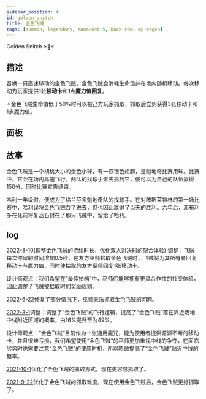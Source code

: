 ```yaml
---
sidebar_position: 4
id: golden_snitch
title: 金色飞贼
tags: [summon, legendary, manacost-5, back-row, mp-regen]
---
```


Golden Snitch ≥🥎≤

<!--truncate-->



<CardBasics cardKey={id}/>


## 描述

召唤一只高速移动的金色飞贼，金色飞贼会消耗生命值并在场内随机移动。每次移动为玩家提供**1**张**移动卡**和**1**点**魔力值回复**。

✧金色飞贼生命值低于50%时可以被己方玩家抓取，抓取后立刻获得3张移动卡和1点魔力值。

## 面板


<LevelComponent/>


<CardDynamicTable cardKey={id}/>


<CardComplexTable cardKey={id}/>


## 故事

金色飞贼是一个胡桃大小的金色小球，有一双银色翅膀，是魁地奇比赛用球。比赛中，它会在场内高速飞行。两队的找球手谁先抓到它，便可以为自己的队伍赢得150分，同时比赛宣告结束。

哈利一年级时，便成为了格兰芬多魁地奇队的找球手。在对阵斯莱特林的第一场比赛中，哈利误将金色飞贼吞了进去，但也因此赢得了当天的胜利。六年后，邓布利多在死前将复活石封在了那只飞贼中，留给了哈利。


## log

[2022-8-10](/blog/220810-update-annc#adjustment)(调整金色飞贼的持续时长，优化双人对决时的配合体验)
调整：飞贼每次停留的时间增加0.5秒，在友方巫师拾取金色飞贼时，飞贼将为其所有者回复移动卡与魔力值，同时使拾取的友方巫师回复1张移动卡。

设计师观点：我们希望在“最佳拍档”中，巫师们能够拥有更具合作性的社交体验，因此调整了飞贼被拾取时的奖励规则。

[2022-6-22](/blog/220622-update-annc#fix)修复了部分情况下，巫师无法抓取金色飞贼的问题。

[2022-3-1](/blog/220301-update-annc#adjustment)调整：调整了“金色飞贼”的飞行逻辑，提高了“金色飞贼”落在靠近场地中线附近区域的概率，由16%提升至为49%。

设计师观点：“金色飞贼”目前作为一张通用魔咒，能为使用者提供源源不断的移动卡，并且很难亏损，我们希望使用“金色飞贼”的巫师更加重视中线的争夺，在面临劣势时也需要注意“金色飞贼”的使用时机，所以略微提高了“金色飞贼”贴近中线的概率。

[2021-10-1](/blog/211001-update-annc#optimization)优化了金色飞贼的抓取方式，现在更容易抓取了。

[2021-9-22](/blog/210922-update-annc#optimization)优化了金色飞贼的抓取难度，现在使用金色飞贼后，金色飞贼更好抓取了。